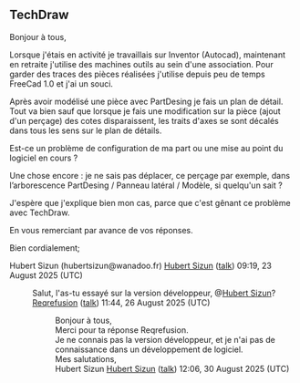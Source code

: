 == TechDraw ==

Bonjour à tous,

Lorsque j'étais en activité je travaillais sur Inventor (Autocad), maintenant en retraite j'utilise des machines outils au sein d'une association. Pour garder des traces des pièces réalisées j'utilise depuis peu de temps FreeCad 1.0 et j'ai un souci.

Après avoir modélisé une pièce avec PartDesing je fais un plan de détail. Tout va bien sauf que lorsque je fais une modification sur la pièce (ajout d'un perçage) des cotes disparaissent, les traits d'axes se sont décalés dans tous les sens sur le plan de détails.

Est-ce un problème de configuration de ma part ou une mise au point du logiciel en cours ?

Une chose encore : je ne sais pas déplacer, ce perçage par exemple, dans l’arborescence PartDesing / Panneau latéral / Modèle, si quelqu'un sait ?

J'espère que j'explique bien mon cas, parce que c'est gênant ce problème avec TechDraw.

En vous remerciant par avance de vos réponses.

Bien cordialement;

Hubert Sizun (hubertsizun@wanadoo.fr) [[User:Hubert Sizun|Hubert Sizun]] ([[User talk:Hubert Sizun|talk]]) 09:19, 23 August 2025 (UTC)

:Salut, l'as-tu essayé sur la version développeur, @[[User:Hubert Sizun|Hubert Sizun]]? [[User:Reqrefusion|Reqrefusion]] ([[User talk:Reqrefusion|talk]]) 11:44, 26 August 2025 (UTC)
::Bonjour à tous,
::Merci pour ta réponse Reqrefusion.
::Je ne connais pas la version développeur, et je n'ai pas de connaissance dans un développement de logiciel.
::Mes salutations,
::Hubert Sizun [[User:Hubert Sizun|Hubert Sizun]] ([[User talk:Hubert Sizun|talk]]) 12:06, 30 August 2025 (UTC)